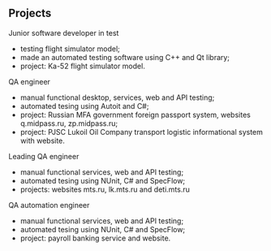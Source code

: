 ## Projects

<ProjectCard title="Dinamika flight simulators" link="http://dinamika-avia.com/product/flight/kompleksnyy-trenazher-ekipazha-vertoleta-ka-52-seriynyy/" bg="linear-gradient(to right, #D4145A 0%, #FBB03B 100%)">
Junior software developer in test

- testing flight simulator model;
- made an automated testing software using C++ and Qt library;
- project: Ka-52 flight simulator model.

</ProjectCard>

<ProjectCard title="Inforser Engineering LLC" link="http://inforser.ru/" bg="linear-gradient(to right, #D4145A 0%, #FBB03B 100%)">
QA engineer

- manual functional desktop, services, web and API testing;
- automated tesing using Autoit and C#;
- project: Russian MFA government foreign passport system, websites q.midpass.ru, zp.midpass.ru;
- project: PJSC Lukoil Oil Company transport logistic informational system with website.

</ProjectCard>

<ProjectCard title="Stream LLC, MTS Corp" link="https://mts.ru" bg="linear-gradient(to right, #D4145A 0%, #FBB03B 100%)">
Leading QA engineer

- manual functional services, web and API testing;
- automated tesing using NUnit, C# and SpecFlow;
- projects: websites mts.ru, lk.mts.ru and deti.mts.ru

</ProjectCard>

<ProjectCard title="Raiffeisenbank Russia" link="https://raiffeisen.ru" bg="linear-gradient(to right, #D4145A 0%, #FBB03B 100%)">
QA automation engineer

- manual functional services, web and API testing;
- automated tesing using NUnit, C# and SpecFlow;
- project: payroll banking service and website.

</ProjectCard>
